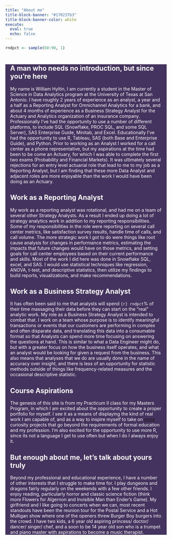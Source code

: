 ```yaml
---
title: "About me"
title-block-banner: "#170237b3"
title-block-banner-color: white
execute: 
  eval: true
  echo: false
---
```

```r
rndpct <- sample(60:90, 1)
```
```{=html}
<style>
  body {
  background-image: url("https://github.com/whygit10/williamhyltin-P2-portfolio/blob/main/Analysis_Paralysis.jpg?raw=true");
  background-size: cover;
  background-repeat: no-repeat;
  background-attachment: fixed
}
</style>
```
::::: columns
::: {.column width="100%"}
:::: {style="background-color: rgba(23,2,55,0.8); padding-left: 15px; padding-right: 15px; color: white"}

## A man who needs no introduction, but since you're here

My name is William Hyltin, I am currently a student in the Master of Science in Data Analytics program at the University of Texas at San Antonio. I have roughly 2 years of experience as an analyst, a year and a half as a Reporting Analyst for Omnichannel Analytics for a bank, and about 4 months of experience as a Business Strategy Analyst for the Actuary and Analytics organization of an insurance company. Professionally I've had the opportunity to use a number of different platforms, to include SQL (Snowflake, PROC SQL, and some SQL Server), SAS Enterprise Guide, Minitab, and Excel. Educationally I've had the opportunity to use R, Tableau, SAS (both Base and Enterprise Guide), and Python. Prior to working as an Analyst I worked for a call center as a phone representative, but my aspirations at the time had been to be come an Actuary, for which I was able to complete the first two exams (Probability and Financial Markets). It was ultimately several rejections for an entry level actuarial role that lead to me to my job as a Reporting Analyst, but I am finding that these more Data Analyst and adjacent roles are more enjoyable than the work I would have been doing as an Actuary.



## Work as a Reporting Analyst

My work as a reporting analyst was rotational, and had me on a team of several other Strategy Analysts. As a result I ended up doing a lot of strategy analytics work in addition to my reporting responsibilities. Some of my responsibilities in the role were reporting on several call center metrics, like satisfaction survey results, handle time of calls, and call volume. The more strategic work I got to do were things like root cause analysis for changes in performance metrics, estimating the impacts that future changes would have on those metrics, and setting goals for call center employees based on their current performance and skills. Most of the work I did here was done in Snowflake SQL, excel, and SAS. I would use statistical techniques like regression, ANOVA, t-test, and descriptive statistics, then utilize my findings to build reports, visualizations, and make recommendations.



## Work as a Business Strategy Analyst

It has often been said to me that analysts will spend `{r} rndpct`% of their time massaging their data before they can start on the "real" analytic work. My role as a Business Strategy Analyst is intended to combat that. I work on a team whose purpose is to identify meaningful transactions or events that our customers are performing in complex and often disparate data, and translating this data into a consumable format so that Analysts can spend more time focusing on answering the questions at hand. This is similar to what a Data Engineer might do, but with a greater focus on how the business itself operates, and what an analyst would be looking for given a request from the business. This also means that analyses that we do are usually done in the name of accuracy over insight, and there is less of an opportunity for statistic methods outside of things like frequency-related measures and the occasional descriptive statistic.



## Course Aspirations

The genesis of this site is from my Practicum II class for my Masters Program, in which I am excited about the opportunity to create a proper portfolio for myself. I see it as a means of displaying the kind of real work I am capable of, and as a way to inspire myself to take on [more](https://xkcd.com/2582/) curiosity projects that go beyond the requirements of formal education and my profession. I'm also excited for the opportunity to use more R, since its not a language I get to use often but when I do I always enjoy it. 



## But enough about me, let's talk about yours truly

Beyond my professional and educational experience, I have a number of other interests that I struggle to make time for. I play dungeons and dragons fairly regularly on the weekends with a few other friends. I enjoy reading, particularly horror and classic science fiction (think more Flowers for Algernon and Invisible Man than Ender's Game). My girlfriend and I like going to concerts when we can, most recent standouts have been the reunion tour for the Postal Service and a Hot Mulligan show where one of the openers threw Burger Boy burgers into the crowd. I have two kids, a 6 year old aspiring princess/ doctor/ dancer/ singer/ chef, and a soon to be 14 year old son who is a trumpet and piano master with aspirations to become a music therapist.

::::
:::
:::::

